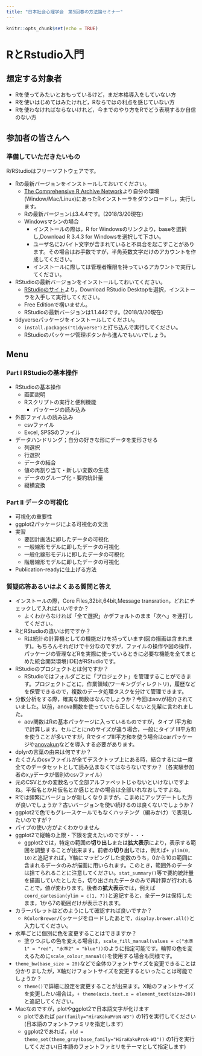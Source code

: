```yaml
---
title: "日本社会心理学会　第5回春の方法論セミナー"
---
```


```r
knitr::opts_chunk$set(echo = TRUE)
```

# RとRstudio入門

## 想定する対象者

+ Rを使ってみたいとおもっているけど，まだ本格導入をしていない方
+ Rを使いはじめてはみたけれど，Rならではの利点を感じていない方
+ Rを使わなければならないけれど，今までのやり方をRでどう表現するか自信のない方

## 参加者の皆さんへ

### 準備していただきたいもの

R/RStudioはフリーソフトウェアです。

+ Rの最新バージョンをインストールしておいてください。
	+ [The Comprehensive R Archive Network](https://cran.r-project.org)より自分の環境(Window/Mac/Linux)にあったRインストーラをダウンロードし，実行します。
	+ Rの最新バージョンは3.4.4です。(2018/3/20現在)
	+ Windowsマシンの場合
		+ インストールの際は，R for Windowsのリンクより，baseを選択し,Download R 3.4.3 for Windowsを選択して下さい。
		+ ユーザ名に2バイト文字が含まれていると不具合を起こすことがあります。その場合はお手数ですが，半角英数文字だけのアカウントを作成してください。
		+ インストールに際しては管理者権限を持っているアカウントで実行してください。
+ RStudioの最新バージョンをインストールしておいてください。
	+ [RStudioのサイト](https://www.rstudio.com)より，Download RStudio Desktopを選択，インストーラを入手して実行してください。
	+ Free Editionで構いません。
	+ RStudioの最新バージョンは1.1.442です。(2018/3/20現在)
	

+ tidyverseパッケージをインストールしてください。
  + `install.packages("tidyverse")`と打ち込んで実行してください。
  + RStudioのパッケージ管理ボタンから進んでもいいでしょう。
	
## Menu

### Part I RStudioの基本操作

+ RStudioの基本操作
  + 画面説明
  + Rスクリプトの実行と便利機能
	+ パッケージの読み込み
+ 外部ファイルの読み込み
  + csvファイル
  + Excel, SPSSのファイル
+ データハンドリング；自分の好きな形にデータを変形させる
	+ 列選択
	+ 行選択
	+ データの結合
	+ 値の再割り当て・新しい変数の生成
	+ データのグループ化・要約統計量
	+ 縦横変換


### Part II データの可視化

+ 可視化の重要性 
+ ggplot2パッケージによる可視化の文法
+ 実習
  + 要因計画法に即したデータの可視化
  + 一般線形モデルに即したデータの可視化
  + 一般化線形モデルに即したデータの可視化
  + 階層線形モデルに即したデータの可視化
+ Publication-readyに仕上げる方法

### 質疑応答あるいはよくある質問と答え

+ インストールの際，Core Files,32bit,64bit,Message transration，どれにチェックして入ればいいですか？
  + よくわからなければ「全て選択」かデフォルトのまま「次へ」を連打してください。
+ RとRStudioの違いは何ですか？
  + Rは統計の計算機としての機能だけを持っています(図の描画は含まれます)。もちろんそれだけで十分なのですが，ファイルの操作や図の操作，パッケージの管理などRを実際に使っているときに必要な機能を全てまとめた統合開発環境(IDE)がRStudioです。
+ RStudioのプロジェクトとは何ですか？
  + RStudioではフォルダごとに「プロジェクト」を管理することができます。プロジェクトごとに，作業領域(ワーキングディレクトリ)，履歴などを保管できるので，複数のデータ処理タスクを分けて管理できます。
+ 分散分析をする際，確実な関数はなんでしょうか？今回はaovが紹介されていました。以前，anova関数を使っていたら正しくないと先輩に言われました。
  + aov関数はRの基本パッケージに入っているものですが，タイプ I平方和で計算します。セルごとにnのサイズが違う場合，一般にタイプ III平方和を使うことが多いですが，RでタイプIII平方和を使う場合はcarパッケージや[anovakun](http://riseki.php.xdomain.jp/index.php?ANOVA君)などを導入する必要があります。
+ dplyrの言葉の由来は何ですか？
+ たくさんのcsvファイルが全てデスクトップ上にある時，結合するには一度全てのデータセットとして読み込まなくてはならないですか？（各実験参加者のx,yデータが個別のcsvファイル）
+ 元のCSVとかの変数名って全部アルファベットじゃないといけないですよね。平仮名とか片仮名とか感じとかの場合は全部いれなおしですよね。
+ Rでは頻繁にバージョンが新しくなりますが，こまめにアップデートした方が良いでしょうか？古いバージョンを使い続けるのは良くないでしょうか？
+ ggplot2で色でもグレースケールでもなくハッチング（編みかけ）で表現したいのですが？
+ パイプの使い方がよくわかりません
+ ggplot2で縦軸の上限・下限を変えたいのですが・・・
  + ggplot2では，特定の範囲の**切り出し**または**拡大表示**により，表示する範囲を調整することが出来ます。前者の**切り出し**では，例えば`+ ylim(0, 10)`と追記すれば，Y軸にマッピングした変数のうち，0から10の範囲に含まれるデータのみが描画に用いられます。このとき，範囲外のデータは捨てられることに注意してください。`stat_summary()`等で要約統計量を描画していたとしたら，切り出されたデータのみで再計算が行われることで，値が変わります。後者の**拡大表示**では，例えば`coord_cartesian(ylim = c(1, 7))`と追記すると，全データは保持したまま，1から7の範囲だけが表示されます。
+ カラーパレットはどのようにして確認すれば良いですか？
  + `RColorBrewer`パッケージをロードしたあとで，`display.brewer.all()`と入力してください。
+ 水準ごとに個別に色を変更することはできますか？
  + 塗りつぶしの色を変える場合は，`scale_fill_manual(values = c("水準1" = "red", "水準2" = "blue"))`のように指定可能です。輪郭の色を変えるために`scale_colour_manual()`を使用する場合も同様です。
+ `theme_bw(base_size = 20)`などで全体のフォントサイズを変更できることは分かりましたが，X軸だけフォントサイズを変更するといったことは可能でしょうか？
  + `theme()`で詳細に設定を変更することが出来ます。X軸のフォントサイズを変更したい場合は，`+ theme(axis.text.x = element_text(size=20))`と追記してください。
+ Macなのですが，plotやggplot2で日本語文字が化けます
  + plotであれば `par(family="HiraKakuProN-W3")` の1行を実行してください(日本語のフォントファミリを指定します)
  + ggplot2であれば，`old = theme_set(theme_gray(base_family="HiraKakuProN-W3"))` の1行を実行してください(日本語のフォントファミリをテーマとして指定します)

